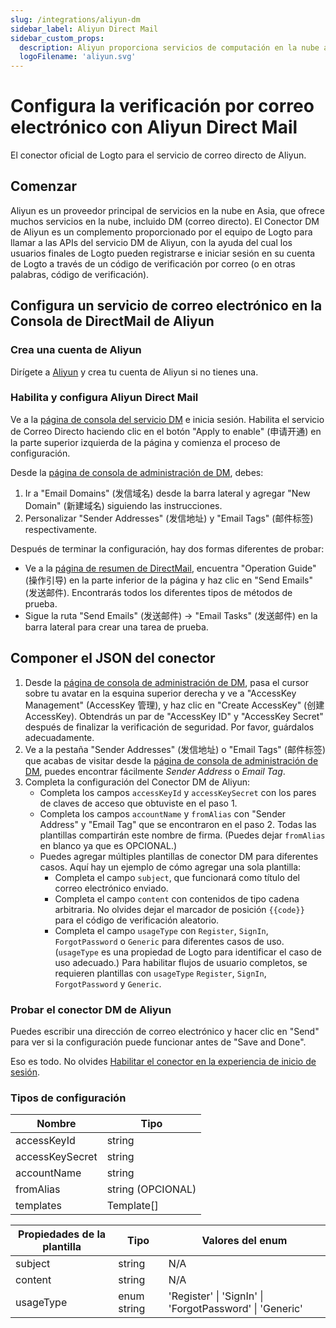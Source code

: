 ```yaml
---
slug: /integrations/aliyun-dm
sidebar_label: Aliyun Direct Mail
sidebar_custom_props:
  description: Aliyun proporciona servicios de computación en la nube a negocios en línea.
  logoFilename: 'aliyun.svg'
---
```



# Configura la verificación por correo electrónico con Aliyun Direct Mail

El conector oficial de Logto para el servicio de correo directo de Aliyun.

<GuideTip />

## Comenzar

Aliyun es un proveedor principal de servicios en la nube en Asia, que ofrece muchos servicios en la nube, incluido DM (correo directo). El Conector DM de Aliyun es un complemento proporcionado por el equipo de Logto para llamar a las APIs del servicio DM de Aliyun, con la ayuda del cual los usuarios finales de Logto pueden registrarse e iniciar sesión en su cuenta de Logto a través de un código de verificación por correo (o en otras palabras, código de verificación).

## Configura un servicio de correo electrónico en la Consola de DirectMail de Aliyun

### Crea una cuenta de Aliyun

Dirígete a [Aliyun](https://aliyun.com/) y crea tu cuenta de Aliyun si no tienes una.

### Habilita y configura Aliyun Direct Mail

Ve a la [página de consola del servicio DM](https://www.aliyun.com/product/directmail) e inicia sesión. Habilita el servicio de Correo Directo haciendo clic en el botón "Apply to enable" (申请开通) en la parte superior izquierda de la página y comienza el proceso de configuración.

Desde la [página de consola de administración de DM](https://dm.console.aliyun.com/), debes:

1. Ir a "Email Domains" (发信域名) desde la barra lateral y agregar "New Domain" (新建域名) siguiendo las instrucciones.
2. Personalizar "Sender Addresses" (发信地址) y "Email Tags" (邮件标签) respectivamente.

Después de terminar la configuración, hay dos formas diferentes de probar:

- Ve a la [página de resumen de DirectMail](https://dm.console.aliyun.com/), encuentra "Operation Guide" (操作引导) en la parte inferior de la página y haz clic en "Send Emails" (发送邮件). Encontrarás todos los diferentes tipos de métodos de prueba.
- Sigue la ruta "Send Emails" (发送邮件) -> "Email Tasks" (发送邮件) en la barra lateral para crear una tarea de prueba.

## Componer el JSON del conector

1. Desde la [página de consola de administración de DM](https://dm.console.aliyun.com/), pasa el cursor sobre tu avatar en la esquina superior derecha y ve a "AccessKey Management" (AccessKey 管理), y haz clic en "Create AccessKey" (创建 AccessKey). Obtendrás un par de "AccessKey ID" y "AccessKey Secret" después de finalizar la verificación de seguridad. Por favor, guárdalos adecuadamente.
2. Ve a la pestaña "Sender Addresses" (发信地址) o "Email Tags" (邮件标签) que acabas de visitar desde la [página de consola de administración de DM](https://dm.console.aliyun.com/), puedes encontrar fácilmente _Sender Address_ o _Email Tag_.
3. Completa la configuración del Conector DM de Aliyun:
   - Completa los campos `accessKeyId` y `accessKeySecret` con los pares de claves de acceso que obtuviste en el paso 1.
   - Completa los campos `accountName` y `fromAlias` con "Sender Address" y "Email Tag" que se encontraron en el paso 2. Todas las plantillas compartirán este nombre de firma. (Puedes dejar `fromAlias` en blanco ya que es OPCIONAL.)
   - Puedes agregar múltiples plantillas de conector DM para diferentes casos. Aquí hay un ejemplo de cómo agregar una sola plantilla:
     - Completa el campo `subject`, que funcionará como título del correo electrónico enviado.
     - Completa el campo `content` con contenidos de tipo cadena arbitraria. No olvides dejar el marcador de posición `{{code}}` para el código de verificación aleatorio.
     - Completa el campo `usageType` con `Register`, `SignIn`, `ForgotPassword` o `Generic` para diferentes casos de uso. (`usageType` es una propiedad de Logto para identificar el caso de uso adecuado.) Para habilitar flujos de usuario completos, se requieren plantillas con `usageType` `Register`, `SignIn`, `ForgotPassword` y `Generic`.

### Probar el conector DM de Aliyun

Puedes escribir una dirección de correo electrónico y hacer clic en "Send" para ver si la configuración puede funcionar antes de "Save and Done".

Eso es todo. No olvides [Habilitar el conector en la experiencia de inicio de sesión](/connectors/email-connectors/#enable-email-sign-up-or-sign-in).

### Tipos de configuración

| Nombre          | Tipo              |
| --------------- | ----------------- |
| accessKeyId     | string            |
| accessKeySecret | string            |
| accountName     | string            |
| fromAlias       | string (OPCIONAL) |
| templates       | Template[]        |

| Propiedades de la plantilla | Tipo        | Valores del enum                                        |
| --------------------------- | ----------- | ------------------------------------------------------- |
| subject                     | string      | N/A                                                     |
| content                     | string      | N/A                                                     |
| usageType                   | enum string | 'Register' \| 'SignIn' \| 'ForgotPassword' \| 'Generic' |
